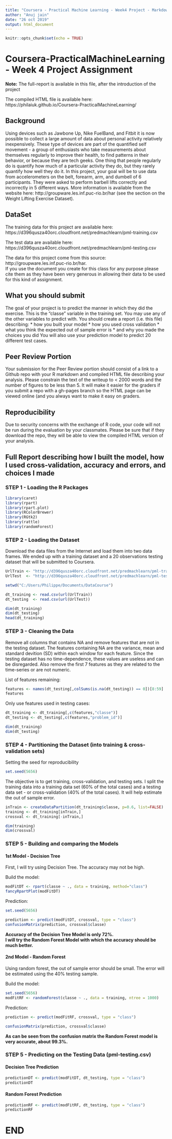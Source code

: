 ```yaml
---
title: "Coursera - Practical Machine Learning - Week4 Project - Markdown File"
author: "Anuj jain"
date: "26 oct 2019"
output: html_document
---
```


```r
knitr::opts_chunk$set(echo = TRUE)
```

# Coursera-PracticalMachineLearning - Week 4 Project Assignment

**Note:** The full-report is available in this file, after the introduction of the project

The compiled HTML file is available here: https://philaiuk.github.io/Coursera-PracticalMachineLearning/

## Background
Using devices such as Jawbone Up, Nike FuelBand, and Fitbit it is now possible to collect a large amount of data about personal activity relatively inexpensively. These type of devices are part of the quantified self movement - a group of enthusiasts who take measurements about themselves regularly to improve their health, to find patterns in their behavior, or because they are tech geeks. 
One thing that people regularly do is quantify how much of a particular activity they do, but they rarely quantify how well they do it.
In this project, your goal will be to use data from accelerometers on the belt, forearm, arm, and dumbell of 6 participants. They were asked to perform barbell lifts correctly and incorrectly in 5 different ways.
More information is available from the website here: http://groupware.les.inf.puc-rio.br/har (see the section on the Weight Lifting Exercise Dataset).

## DataSet
The training data for this project are available here:  
https://d396qusza40orc.cloudfront.net/predmachlearn/pml-training.csv

The test data are available here:  
https://d396qusza40orc.cloudfront.net/predmachlearn/pml-testing.csv

The data for this project come from this source: http://groupware.les.inf.puc-rio.br/har.  
If you use the document you create for this class for any purpose please cite them as they have been very generous in allowing their data to be used for this kind of assignment.

## What you should submit
The goal of your project is to predict the manner in which they did the exercise. This is the "classe" variable in the training set. 
You may use any of the other variables to predict with. 
You should create a report (i.e. this file) describing:
* how you built your model
* how you used cross validation
* what you think the expected out of sample error is
* and why you made the choices you did
You will also use your prediction model to predict 20 different test cases.

## Peer Review Portion
Your submission for the Peer Review portion should consist of a link to a Github repo with your R markdown and compiled HTML file describing your analysis. Please constrain the text of the writeup to < 2000 words and the number of figures to be less than 5. It will make it easier for the graders if you submit a repo with a gh-pages branch so the HTML page can be viewed online (and you always want to make it easy on graders.

## Reproducibility
Due to security concerns with the exchange of R code, your code will not be run during the evaluation by your classmates. 
Please be sure that if they download the repo, they will be able to view the compiled HTML version of your analysis.

## Full Report describing how I built the model, how I used cross-validation, accuracy and errors, and choices I made

### STEP 1 - Loading the R Packages
```r
library(caret)  
library(rpart)  
library(rpart.plot)  
library(RColorBrewer)  
library(RGtk2)  
library(rattle)  
library(randomForest)  
```

### STEP 2 - Loading the Dataset
Download the data files from the Internet and load them into two data frames. 
We ended up with a training dataset and a 20 observations testing dataset that will be submitted to Coursera.
```r
UrlTrain <- "http://d396qusza40orc.cloudfront.net/predmachlearn/pml-training.csv"  
UrlTest  <- "http://d396qusza40orc.cloudfront.net/predmachlearn/pml-testing.csv"  

setwd("C:/Users/Philippe/Documents/DataCourse")

dt_training <- read.csv(url(UrlTrain))  
dt_testing  <- read.csv(url(UrlTest)) 

dim(dt_training)
dim(dt_testing)
head(dt_training)
```

### STEP 3 - Cleaning the Data
Remove all columns that contains NA and remove features that are not in the testing dataset. 
The features containing NA are the variance, mean and standard devition (SD) within each window for each feature. 
Since the testing dataset has no time-dependence, these values are useless and can be disregarded. 
Also remove the first 7 features as they are related to the time-series or are not numeric.

List of features remaining:   
```r
features <- names(dt_testing[,colSums(is.na(dt_testing)) == 0])[8:59]  
features  
```

Only use features used in testing cases:  
```r
dt_training <- dt_training[,c(features,"classe")]  
dt_testing <- dt_testing[,c(features,"problem_id")]  

dim(dt_training)  
dim(dt_testing)  
```

### STEP 4 - Partitioning the Dataset (into training & cross-validation sets)
Setting the seed for reproducibility  
```r
set.seed(5656)  
```

The objective is to get training, cross-validation, and testing sets.
I split the training data into a training data set (60% of the total cases) and a testing data set - or cross-validation (40% of the total cases). 
It will help estimate the out of sample error.

```r
inTrain <- createDataPartition(dt_training$classe, p=0.6, list=FALSE)  
training <- dt_training[inTrain,]  
crossval <- dt_training[-inTrain,]  

dim(training)  
dim(crossval)  
```

### STEP 5 - Building and comparing the Models

#### 1st Model - Decision Tree
First, I will try using Decision Tree. The accuracy may not be high.

Build the model:  
```r
modFitDT <- rpart(classe ~ ., data = training, method="class")  
fancyRpartPlot(modFitDT)  
```

Prediction:  
```r
set.seed(5656)  

prediction <- predict(modFitDT, crossval, type = "class")  
confusionMatrix(prediction, crossval$classe)  
```

**Accuracy of the Decision Tree Model is only 72%.**  
**I will try the Random Forest Model with which the accuracy should be much better.**  

#### 2nd Model - Random Forest
Using random forest, the out of sample error should be small. The error will be estimated using the 40% testing sample.

Build the model:  
```r
set.seed(5656)  
modFitRF <- randomForest(classe ~ ., data = training, ntree = 1000) 
```

Prediction:  
```r
prediction <- predict(modFitRF, crossval, type = "class")  

confusionMatrix(prediction, crossval$classe)  
```

**As can be seen from the confusion matrix the Random Forest model is very accurate, about 99.3%.**  

### STEP 5 - Predicting on the Testing Data (pml-testing.csv)

#### Decision Tree Prediction
```r
predictionDT <- predict(modFitDT, dt_testing, type = "class")  
predictionDT  
```

#### Random Forest Prediction
```r
predictionRF <- predict(modFitRF, dt_testing, type = "class")  
predictionRF  
```

# END

